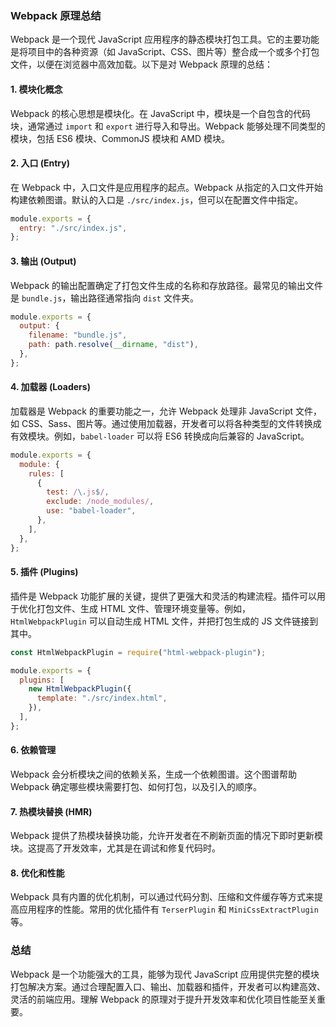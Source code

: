 ### Webpack 原理总结

Webpack 是一个现代 JavaScript 应用程序的静态模块打包工具。它的主要功能是将项目中的各种资源（如 JavaScript、CSS、图片等）整合成一个或多个打包文件，以便在浏览器中高效加载。以下是对 Webpack 原理的总结：

#### 1. **模块化概念**

Webpack 的核心思想是模块化。在 JavaScript 中，模块是一个自包含的代码块，通常通过 `import` 和 `export` 进行导入和导出。Webpack 能够处理不同类型的模块，包括 ES6 模块、CommonJS 模块和 AMD 模块。

#### 2. **入口 (Entry)**

在 Webpack 中，入口文件是应用程序的起点。Webpack 从指定的入口文件开始构建依赖图谱。默认的入口是 `./src/index.js`，但可以在配置文件中指定。

```javascript
module.exports = {
  entry: "./src/index.js",
};
```

#### 3. **输出 (Output)**

Webpack 的输出配置确定了打包文件生成的名称和存放路径。最常见的输出文件是 `bundle.js`，输出路径通常指向 `dist` 文件夹。

```javascript
module.exports = {
  output: {
    filename: "bundle.js",
    path: path.resolve(__dirname, "dist"),
  },
};
```

#### 4. **加载器 (Loaders)**

加载器是 Webpack 的重要功能之一，允许 Webpack 处理非 JavaScript 文件，如 CSS、Sass、图片等。通过使用加载器，开发者可以将各种类型的文件转换成有效模块。例如，`babel-loader` 可以将 ES6 转换成向后兼容的 JavaScript。

```javascript
module.exports = {
  module: {
    rules: [
      {
        test: /\.js$/,
        exclude: /node_modules/,
        use: "babel-loader",
      },
    ],
  },
};
```

#### 5. **插件 (Plugins)**

插件是 Webpack 功能扩展的关键，提供了更强大和灵活的构建流程。插件可以用于优化打包文件、生成 HTML 文件、管理环境变量等。例如，`HtmlWebpackPlugin` 可以自动生成 HTML 文件，并把打包生成的 JS 文件链接到其中。

```javascript
const HtmlWebpackPlugin = require("html-webpack-plugin");

module.exports = {
  plugins: [
    new HtmlWebpackPlugin({
      template: "./src/index.html",
    }),
  ],
};
```

#### 6. **依赖管理**

Webpack 会分析模块之间的依赖关系，生成一个依赖图谱。这个图谱帮助 Webpack 确定哪些模块需要打包、如何打包，以及引入的顺序。

#### 7. **热模块替换 (HMR)**

Webpack 提供了热模块替换功能，允许开发者在不刷新页面的情况下即时更新模块。这提高了开发效率，尤其是在调试和修复代码时。

#### 8. **优化和性能**

Webpack 具有内置的优化机制，可以通过代码分割、压缩和文件缓存等方式来提高应用程序的性能。常用的优化插件有 `TerserPlugin` 和 `MiniCssExtractPlugin` 等。

### 总结

Webpack 是一个功能强大的工具，能够为现代 JavaScript 应用提供完整的模块打包解决方案。通过合理配置入口、输出、加载器和插件，开发者可以构建高效、灵活的前端应用。理解 Webpack 的原理对于提升开发效率和优化项目性能至关重要。
